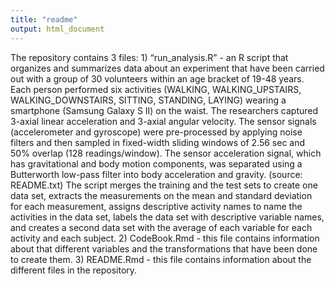 ```yaml
---
title: "readme"
output: html_document
---
```


The repository contains 3 files:
1) "run_analysis.R" - an R script that organizes and summarizes data about an experiment that have been carried out with a group of 30 volunteers within an age bracket of 19-48 years. Each person performed six activities (WALKING, WALKING_UPSTAIRS, WALKING_DOWNSTAIRS, SITTING, STANDING, LAYING) wearing a smartphone (Samsung Galaxy S II) on the waist. The researchers captured 3-axial linear acceleration and 3-axial angular velocity. The sensor signals (accelerometer and gyroscope) were pre-processed by applying noise filters and then sampled in fixed-width sliding windows of 2.56 sec and 50% overlap (128 readings/window). The sensor acceleration signal, which has gravitational and body motion components, was separated using a Butterworth low-pass filter into body acceleration and gravity. (source: README.txt)
The script merges the training and the test sets to create one data set, extracts the measurements on the mean and standard deviation for each measurement, 
assigns descriptive activity names to name the activities in the data set, labels the data set with descriptive variable names, and creates a second data set with the average of each variable for each activity and each subject. 
2) CodeBook.Rmd - this file contains information about that different variables and the transformations that have been done to create them.
3) README.Rmd - this file contains information about the different files in the repository.
